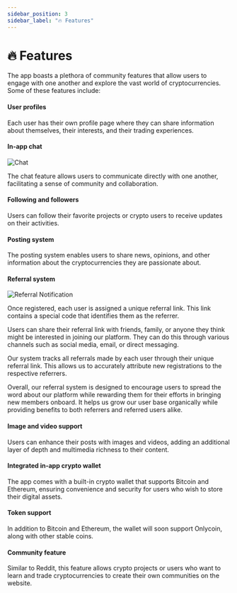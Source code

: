 ```yaml
---
sidebar_position: 3
sidebar_label: "️🔥 Features"
---
```



# ️‍🔥 Features

The app boasts a plethora of community features that allow users to engage with one another and explore the vast world of cryptocurrencies. Some of these features include:

#### User profiles

Each user has their own profile page where they can share information about themselves, their interests, and their trading experiences.

#### In-app chat

![Chat](/img/new-chat.png)

The chat feature allows users to communicate directly with one another, facilitating a sense of community and collaboration.

#### Following and followers

<ReactPlayer playing controls url="/vid/Follow and Followers.mp4" />

Users can follow their favorite projects or crypto users to receive updates on their activities.

#### Posting system

<ReactPlayer playing controls url="/vid/Posts.mp4" />

The posting system enables users to share news, opinions, and other information about the cryptocurrencies they are passionate about.

#### Referral system

![Referral Notification](/img/referral-notification.jpg)

Once registered, each user is assigned a unique referral link. This link contains a special code that identifies them as the referrer.

Users can share their referral link with friends, family, or anyone they think might be interested in joining our platform. They can do this through various channels such as social media, email, or direct messaging.

Our system tracks all referrals made by each user through their unique referral link. This allows us to accurately attribute new registrations to the respective referrers.

Overall, our referral system is designed to encourage users to spread the word about our platform while rewarding them for their efforts in bringing new members onboard. It helps us grow our user base organically while providing benefits to both referrers and referred users alike.

#### Image and video support

Users can enhance their posts with images and videos, adding an additional layer of depth and multimedia richness to their content.

#### Integrated in-app crypto wallet

<ReactPlayer playing controls url="/vid/Wallet UI.mp4" />

The app comes with a built-in crypto wallet that supports Bitcoin and Ethereum, ensuring convenience and security for users who wish to store their digital assets.

#### Token support

In addition to Bitcoin and Ethereum, the wallet will soon support Onlycoin, along with other stable coins.

#### Community feature

Similar to Reddit, this feature allows crypto projects or users who want to learn and trade cryptocurrencies to create their own communities on the website.
